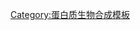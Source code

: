 {{Navbox
| name  = Transcription coregulators
| title = {{le|转录辅调节因子|Transcription coregulator}}
|listclass = hlist
| titlestyle = background:#e7dcc3
| groupstyle = background-color: AntiqueWhite
| group1 = {{le|共激活因子|Coactivators}}
|  list1 =
* ''ARA'' ([[RNF14|54]], [[TGFB1I1|55]], [[NCOA4|70]])
* [[BCAS3]]
* [[CARM1]]
* [[p300-CBP coactivator family|p300-CBP]] ([[EP300]], [[CREB-binding protein|CREBBP]])
* ''CRTC'' ([[CRTC1|1]], [[CRTC2|2]], [[CRTC3|3]])
* [[中介體|DRIP/TRAP]]
* [[MN1 (gene)|MN1]]
* [[PCAF]]
* ''PNRC'' ([[PNRC1|1]], [[PNRC2|2]])
* ''PPARGC'' ([[PPARGC1A|1A]], [[PPARGC1B|1B]])
* [[TGFB1I1]]<br />[[nuclear receptor coactivator 1|NCOA1]] (''SRC-1'')
* [[nuclear receptor coactivator 2|NCOA2]] (''GRIP1/SRC-2/TIF2'')
* [[nuclear receptor coactivator 3|NCOA3]] (''AIB/SRC-3/TRAM-1'')
* [[NCOA4]] (''ARA70'')
* [[NCOA5]] (''CIA'')
* [[NCOA6]] (''RAP250'')
* [[NCOA7]] (''ERAP140'')

| group2 ={{le|共阻遏因子|Corepressors}}
|  list2 =
* ''CTBP'' ([[CTBP1|1]], [[CTBP2|2]])
* [[HR (gene)|Hairless homolog]]
* [[LCOR]]
* [[NRIP1]] (''RIP140'')
* [[PELP-1]]
* [[RCOR1]]
* [[视网膜母细胞瘤蛋白|Rb]]
* [[SIN3A]]
* [[SIN3B]]
* [[Tripartite motif family]] ''TRIM'' ([[TRIM24|24]], [[TRIM28|28]], [[TRIM33|33]])<br />[[Nuclear receptor co-repressor 1|NCOR1]]
* [[Nuclear receptor co-repressor 2|NCOR2]] (''SMRT'')
| group3 = ATP-依賴性重塑因子
|  list3 =
* [[Chromatin Structure Remodeling (RSC) Complex]]
* [[SWI/SNF]]

| belowstyle = background-color: AntiqueWhite
| below = ''參見:[[Template:Transcription factor/coregulator deficiencies|transcription factor/coregulator deficiencies]]''<BR>{{Protein biosynthesis navs}}

}}
<noinclude>
{{collapsible option}}
[[Category:蛋白质生物合成模板]]
</noinclude>